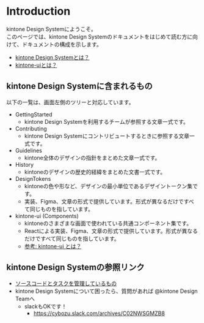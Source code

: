 
<Meta title='Introduction' />

# Introduction

kintone Design Systemにようこそ。  
このページでは、kintone Design Systemのドキュメントをはじめて読む方に向けて、ドキュメントの構成を示します。

- [kintone Design Systemとは？](?path=/docs/kintone-design-systemとは？--docs)
- [kintone-uiとは？](?path=/docs/kintone-uiとは？--docs)

## kintone Design Systemに含まれるもの

以下の一覧は、画面左側のツリーと対応しています。

- GettingStarted
  - kintone Design Systemを利用するチームが参照する文章一式です。
- Contributing
  - kintone Design Systemにコントリビュートするときに参照する文章一式です。
- Guidelines
  - kintone全体のデザインの指針をまとめた文章一式です。
- History
  - kintoneのデザインの歴史的経緯をまとめた文書一式です。
- DesignTokens
  - kintoneの色や形など、デザインの最小単位であるデザイントークン集です。
  - 実装、Figma、文章の形式で提供しています。形式が異なるだけですべて同じものを指しています。
- kintone-ui (Components)
  - kintoneのさまざまな画面で使われている共通コンポーネント集です。
  - Reactによる実装、Figma、文章の形式で提供しています。形式が異なるだけですべて同じものを指しています。
  - [参考: kintone-ui とは？](?path=/docs/kintone-uiとは？--docs)

## kintone Design Systemの参照リンク

- [ソースコードとタスクを管理しているもの](https://github.com/kintone-private/kintone-Design-System)
- kintone Design Systemについて困ったら、質問があれば @kintone Design Teamへ
  - slackもOKです！
    - https://cybozu.slack.com/archives/C02NWSGMZB8
